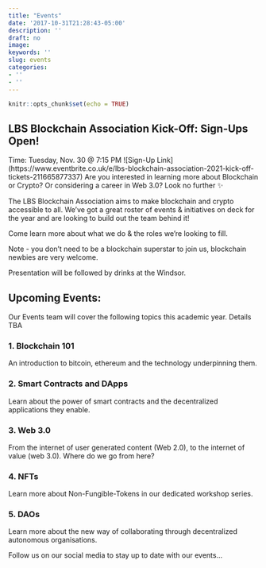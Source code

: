 ```yaml
---
title: "Events"
date: '2017-10-31T21:28:43-05:00'
description: ''
draft: no
image: 
keywords: ''
slug: events
categories:
- ''
- ''
---
```


```r
knitr::opts_chunk$set(echo = TRUE)
```

## LBS Blockchain Association Kick-Off: Sign-Ups Open!

Time: Tuesday, Nov. 30 @ 7:15 PM
![Sign-Up Link] (https://www.eventbrite.co.uk/e/lbs-blockchain-association-2021-kick-off-tickets-211665877337) 
Are you interested in learning more about Blockchain or Crypto? Or considering a career in Web 3.0? Look no further ✨

The LBS Blockchain Association aims to make blockchain and crypto accessible to all. We've got a great roster of events & initiatives on deck for the year and are looking to build out the team behind it! 

Come learn more about what we do & the roles we're looking to fill. 

Note - you don't need to be a blockchain superstar to join us, blockchain newbies are very welcome.

Presentation will be followed by drinks at the Windsor.

## Upcoming Events:

Our Events team will cover the following topics this academic year. Details TBA

### 1. Blockchain 101 


An introduction to bitcoin, ethereum and the technology underpinning them.



### 2. Smart Contracts and DApps


Learn about the power of smart contracts and the decentralized applications they enable.



### 3. Web 3.0


From the internet of user generated content (Web 2.0), to the internet of value (web 3.0). Where do we go from here?


### 4. NFTs


Learn more about Non-Fungible-Tokens in our dedicated workshop series.

### 5. DAOs


Learn more about the new way of collaborating through decentralized autonomous organisations. 



Follow us on our social media to stay up to date with our events...

